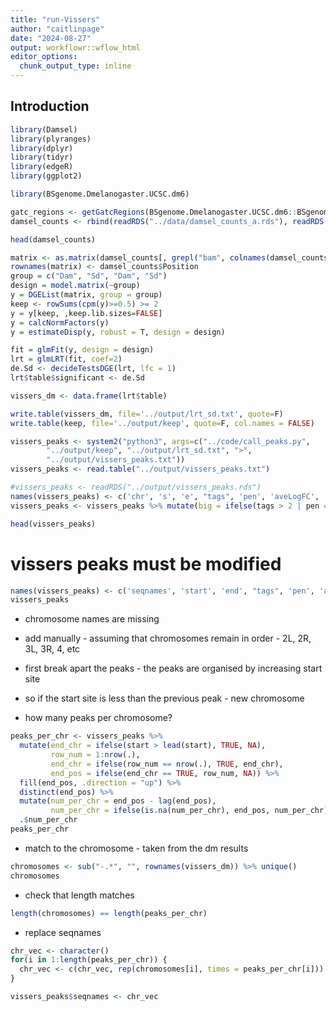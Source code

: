 ```yaml
---
title: "run-Vissers"
author: "caitlinpage"
date: "2024-08-27"
output: workflowr::wflow_html
editor_options:
  chunk_output_type: inline
---
```


## Introduction
```r
library(Damsel)
library(plyranges)
library(dplyr)
library(tidyr)
library(edgeR)
library(ggplot2)

library(BSgenome.Dmelanogaster.UCSC.dm6)
```
```r
gatc_regions <- getGatcRegions(BSgenome.Dmelanogaster.UCSC.dm6::BSgenome.Dmelanogaster.UCSC.dm6)$regions
damsel_counts <- rbind(readRDS("../data/damsel_counts_a.rds"), readRDS("../data/damsel_counts_b.rds"))
```

```r
head(damsel_counts)
```

```r
matrix <- as.matrix(damsel_counts[, grepl("bam", colnames(damsel_counts), ignore.case = TRUE)])
rownames(matrix) <- damsel_counts$Position
group = c("Dam", "Sd", "Dam", "Sd")
design = model.matrix(~group)
y = DGEList(matrix, group = group)
keep <- rowSums(cpm(y)>=0.5) >= 2
y = y[keep, ,keep.lib.sizes=FALSE]
y = calcNormFactors(y)
y = estimateDisp(y, robust = T, design = design)

fit = glmFit(y, design = design)
lrt = glmLRT(fit, coef=2)
de.Sd <- decideTestsDGE(lrt, lfc = 1)
lrt$table$significant <- de.Sd

vissers_dm <- data.frame(lrt$table)
```

```r
write.table(vissers_dm, file='../output/lrt_sd.txt', quote=F)
write.table(keep, file='../output/keep', quote=F, col.names = FALSE)
```

```r
vissers_peaks <- system2("python3", args=c("../code/call_peaks.py",
        "../output/keep", "../output/lrt_sd.txt", ">",
        "../output/vissers_peaks.txt"))
vissers_peaks <- read.table("../output/vissers_peaks.txt")
```

```r
#vissers_peaks <- readRDS("../output/vissers_peaks.rds")
names(vissers_peaks) <- c('chr', 's', 'e', "tags", 'pen', 'aveLogFC', 'sig')
vissers_peaks <- vissers_peaks %>% mutate(big = ifelse(tags > 2 | pen == 1, TRUE, FALSE))
```
```r
head(vissers_peaks)
```

# vissers peaks must be modified

```r
names(vissers_peaks) <- c('seqnames', 'start', 'end', "tags", 'pen', 'aveLogFC', 'sig', "big")
vissers_peaks
```
* chromosome names are missing
* add manually - assuming that chromosomes remain in order - 2L, 2R, 3L, 3R, 4, etc

* first break apart the peaks - the peaks are organised by increasing start site
* so if the start site is less than the previous peak - new chromosome
* how many peaks per chromosome?
```r
peaks_per_chr <- vissers_peaks %>% 
  mutate(end_chr = ifelse(start > lead(start), TRUE, NA), 
         row_num = 1:nrow(.), 
         end_chr = ifelse(row_num == nrow(.), TRUE, end_chr),
         end_pos = ifelse(end_chr == TRUE, row_num, NA)) %>% 
  fill(end_pos, .direction = "up") %>% 
  distinct(end_pos) %>% 
  mutate(num_per_chr = end_pos - lag(end_pos), 
         num_per_chr = ifelse(is.na(num_per_chr), end_pos, num_per_chr)) %>%
  .$num_per_chr
peaks_per_chr
```

* match to the chromosome - taken from the dm results
```r
chromosomes <- sub("-.*", "", rownames(vissers_dm)) %>% unique()
chromosomes
```

* check that length matches
```r
length(chromosomes) == length(peaks_per_chr)
```

* replace seqnames
```r
chr_vec <- character()
for(i in 1:length(peaks_per_chr)) {
  chr_vec <- c(chr_vec, rep(chromosomes[i], times = peaks_per_chr[i]))
}

vissers_peaks$seqnames <- chr_vec
```

